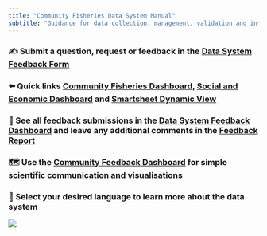 ```yaml
---
title: "Community Fisheries Data System Manual"
subtitle: "Guidance for data collection, management, validation and interpretation"
---
```


### ✍️ Submit a question, request or feedback in the [Data System Feedback Form](https://app.smartsheet.com/b/form/3464c4c77c1547a49fda7e9062f363f3)

### ⬅️ Quick links [Community Fisheries Dashboard](https://barefootocean.shinyapps.io/fisheries_dashboard/), [Social and Economic Dashboard](https://barefootocean.shinyapps.io/hhsdashboard-dev/) and [Smartsheet Dynamic View](https://dynamicview.smartsheet.com/)

### 📒 See all feedback submissions in the [Data System Feedback Dashboard](https://app.smartsheet.com/b/publish?EQBCT=0fe9f8be74244891850592ecf79175af) and leave any additional comments in the [Feedback Report](https://app.smartsheet.com/dynamicview/views/c171d791-fdce-4176-b5d2-65074bc58933)

### 🗺️ Use the [Community Feedback Dashboard](https://barefootocean.shinyapps.io/community-feedback/) for simple scientific communication and visualisations

### 🐠 Select your desired language to learn more about the data system

![](images/BV_wide_photo.jpg)
